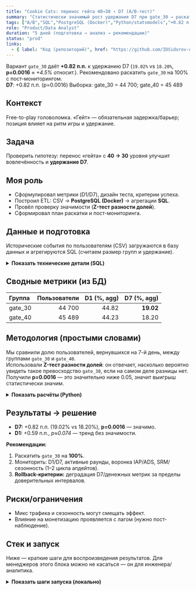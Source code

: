 ```yaml
---
title: "Cookie Cats: перенос гейта 40→30 ↑ D7 (A/B-тест)"
summary: "Статистически значимый рост удержания D7 при gate_30 → раскатка победителя."
tags: ["A/B","SQL","PostgreSQL (Docker)","Python/statsmodels","+0.82 п.п. D7 (p=0.0016)"]
role: "Product/Data Analyst"
duration: "5 дней (подготовка → анализ → рекомендации)"
status: "prod"
links:
  - { label: "Код (репозиторий)", href: "https://github.com/IDSidorov-data/mobile-game-ab-test-analysis" }
---
```


<div className="result-callout">
  Вариант <code>gate_30</code> даёт <strong>+0.82 п.п.</strong> к удержанию D7
  (<code>19.02%</code> vs <code>18.20%</code>, <strong>p=0.0016</strong> ≈ <em>+4.5% относит.</em>).
  Рекомендовано раскатить <code>gate_30</code> на 100% с пост-мониторингом.
</div>

<div className="mt-3 flex flex-wrap gap-2">
  <span className="chip chip-positive"><strong>D7</strong>: +0.82 п.п. (p=0.0016)</span>
  <span className="chip chip-neutral">Выборка: gate_30 = 44&nbsp;700; gate_40 = 45&nbsp;489</span>
</div>

## Контекст
Free-to-play головоломка. «Гейт» — обязательная задержка/барьер; позиция влияет на ритм игры и удержание.

## Задача
Проверить гипотезу: перенос «гейта» с **40 → 30** уровня улучшит вовлечённость и **удержание D7**.

## Моя роль
- Сформулировал метрики (D1/D7), дизайн теста, критерии успеха.
- Построил ETL: CSV → **PostgreSQL (Docker)** → агрегации **SQL**.
- Провёл проверку значимости (**Z-тест разности долей**).
- Сформировал план раскатки и пост-мониторинга.

## Данные и подготовка
Исторические события по пользователям (CSV) загружаются в базу данных и агрегируются SQL (считаем размер групп и удержание).

<details>
  <summary><strong>Показать технические детали (SQL)</strong></summary>

```sql title="Агрегирование метрик"
SELECT 
  version,
  COUNT(userid)                         AS total_users,
  SUM(CAST(retention_1 AS int))         AS d1_retained,
  SUM(CAST(retention_7 AS int))         AS d7_retained,
  100.0 * SUM(CAST(retention_1 AS int)) / COUNT(*) AS d1_rate,
  100.0 * SUM(CAST(retention_7 AS int)) / COUNT(*) AS d7_rate
FROM cookie_cats
GROUP BY version;
```
</details>

## Сводные метрики (из БД)

| Группа  | Пользователи | D1 (%, agg) | D7 (%, agg) |
|:--------|-------------:|------------:|------------:|
| gate_30 | 44 700       | 44.82       | **19.02**   |
| gate_40 | 45 489       | 44.23       | 18.20       |

## Методология (простыми словами)
Мы сравнили долю пользователей, вернувшихся на 7-й день, между группами `gate_30` и `gate_40`.  
Использовали **Z-тест разности долей**: он отвечает, насколько вероятно увидеть такое превосходство `gate_30`, если на самом деле разницы нет. Получили **p=0.0016** — это значительно ниже 0.05, значит выигрыш статистически значим.

<details>
  <summary><strong>Показать расчёты (Python)</strong></summary>

```python title="Проверка значимости"
from statsmodels.stats.proportion import proportions_ztest

count = [8502, 8279]    # удержались на D7: gate_30, gate_40
nobs  = [44700, 45489]  # всего пользователей: gate_30, gate_40
z, p = proportions_ztest(count, nobs, alternative='larger')
print(p)  # ≈ 0.0016
```
</details>

## Результаты → решение

- **D7:** +0.82 п.п. (19.02% vs 18.20%), **p=0.0016** — значимо.  
- **D1:** +0.59 п.п., _p≈0.074_ — тренд без значимости.

**Рекомендации:**
1. Раскатить `gate_30` на **100%**.
2. Мониторить: D1/D7, активные раунды, воронка IAP/ADS, SRM/сезонность (1–2 цикла апдейтов).
3. **Rollback-критерии:** деградация D7/денежных метрик за пределы доверительных интервалов.

## Риски/ограничения

- Микс трафика и сезонность могут смещать эффект.
- Влияние на монетизацию проявляется с лагом (нужно пост-наблюдение).

## Стек и запуск
Ниже — краткие шаги для воспроизведения результатов. Для менеджеров этого блока можно не касаться — он для инженера/аналитика.

<details>
  <summary><strong>Показать шаги запуска (локально)</strong></summary>

```bash title="Локально: запуск анализа"
docker compose up -d
pip install -r requirements.txt
python load_data.py
# анализ — в analysis.ipynb
```
</details>
